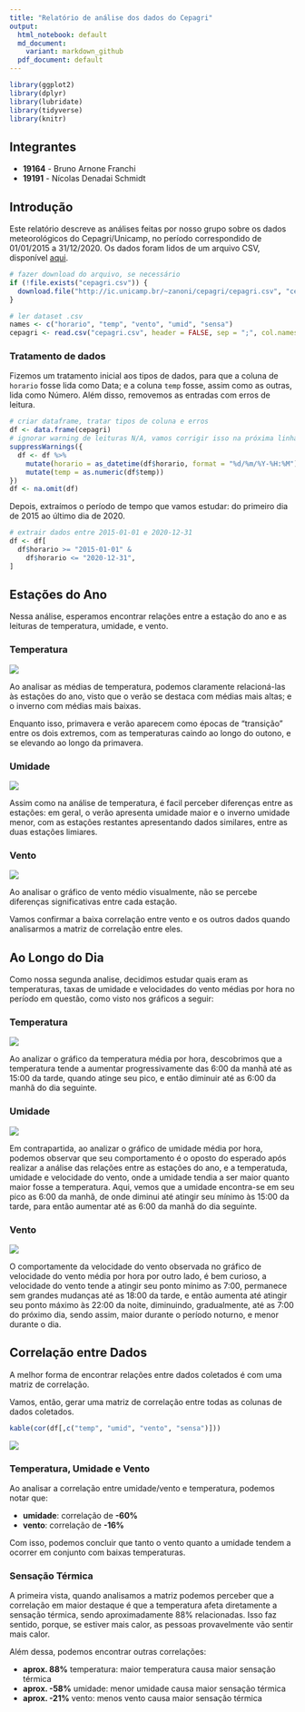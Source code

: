 ```yaml
---
title: "Relatório de análise dos dados do Cepagri"
output:
  html_notebook: default
  md_document:
    variant: markdown_github
  pdf_document: default
---
```


```r
library(ggplot2)
library(dplyr)
library(lubridate)
library(tidyverse)
library(knitr)
```

## Integrantes

* **19164** - Bruno Arnone Franchi
* **19191** - Nícolas Denadai Schmidt


## Introdução

Este relatório descreve as análises feitas por nosso grupo sobre os dados meteorológicos do Cepagri/Unicamp, no período correspondido de 01/01/2015 a 31/12/2020. Os dados foram lidos de um arquivo CSV, disponível [aqui](https://ic.unicamp.br/~zanoni/cepagri/cepagri.csv).

```r
# fazer download do arquivo, se necessário
if (!file.exists("cepagri.csv")) {
  download.file("http://ic.unicamp.br/~zanoni/cepagri/cepagri.csv", "cepagri.csv")
}

# ler dataset .csv
names <- c("horario", "temp", "vento", "umid", "sensa")
cepagri <- read.csv("cepagri.csv", header = FALSE, sep = ";", col.names = names)
```


### Tratamento de dados

Fizemos um tratamento inicial aos tipos de dados, para que a coluna de `horario` fosse lida como Data; e a coluna `temp` fosse, assim como as outras, lida como Número. Além disso, removemos as entradas com erros de leitura.

```r
# criar dataframe, tratar tipos de coluna e erros
df <- data.frame(cepagri)
# ignorar warning de leituras N/A, vamos corrigir isso na próxima linha
suppressWarnings({
  df <- df %>%
    mutate(horario = as_datetime(df$horario, format = "%d/%m/%Y-%H:%M")) %>%
    mutate(temp = as.numeric(df$temp))
})
df <- na.omit(df)
```

Depois, extraímos o período de tempo que vamos estudar: do primeiro dia de 2015 ao último dia de 2020.

```r
# extrair dados entre 2015-01-01 e 2020-12-31
df <- df[
  df$horario >= "2015-01-01" &
    df$horario <= "2020-12-31",
]
```


## Estações do Ano

Nessa análise, esperamos encontrar relações entre a estação do ano e as leituras de temperatura, umidade, e vento.

### Temperatura

![](./plot/diario_temp.png)

Ao analisar as médias de temperatura, podemos claramente relacioná-las às estações do ano, visto que o verão se destaca com médias mais altas; e o inverno com médias mais baixas.

Enquanto isso, primavera e verão aparecem como épocas de "transição" entre os dois extremos, com as temperaturas caindo ao longo do outono, e se elevando ao longo da primavera.

### Umidade

![](./plot/diario_umid.png)

Assim como na análise de temperatura, é facil perceber diferenças entre as estações: em geral, o verão apresenta umidade maior e o inverno umidade menor, com as estações restantes apresentando dados similares, entre as duas estações limiares.

### Vento

![](./plot/diario_vent.png)

Ao analisar o gráfico de vento médio visualmente, não se percebe diferenças significativas entre cada estação.

Vamos confirmar a baixa correlação entre vento e os outros dados quando analisarmos a matriz de correlação entre eles.


## Ao Longo do Dia

Como nossa segunda analise, decidimos estudar quais eram as temperaturas, taxas de umidade e velocidades do vento médias por hora no período em questão, como visto nos gráficos a seguir:

### Temperatura

![](./plot/hora_temp.png)

Ao analizar o gráfico da temperatura média por hora, descobrimos que a temperatura tende a aumentar progressivamente das 6:00 da manhã até as 15:00 da tarde, quando atinge seu pico, e então diminuir até as 6:00 da manhã do dia seguinte.

### Umidade

![](./plot/hora_umid.png)

Em contrapartida, ao analizar o gráfico de umidade média por hora, podemos observar que seu comportamento é o oposto do esperado após realizar a análise das relações entre as estações do ano, e a temperatuda, umidade e velocidade do vento, onde a umidade tendia a ser maior quanto maior fosse a temperatura. Aqui, vemos que a umidade encontra-se em seu pico as 6:00 da manhã, de onde diminui até atingir seu mínimo às 15:00 da tarde, para então aumentar até as 6:00 da manhã do dia seguinte.

### Vento

![](./plot/hora_vent.png)

O comportamente da velocidade do vento observada no gráfico de velocidade do vento média por hora por outro lado, é bem curioso, a velocidade do vento tende a atingir seu ponto mínimo as 7:00, permanece sem grandes mudanças até as 18:00 da tarde, e então aumenta até atingir seu ponto máximo às 22:00 da noite, diminuindo, gradualmente, até as 7:00 do próximo dia, sendo assim, maior durante o período noturno, e menor durante o dia.


## Correlação entre Dados

A melhor forma de encontrar relações entre dados coletados é com uma matriz de correlação.

Vamos, então, gerar uma matriz de correlação entre todas as colunas de dados coletados.

```r
kable(cor(df[,c("temp", "umid", "vento", "sensa")]))
```

![](./plot/matriz_cor.png)

### Temperatura, Umidade e Vento

Ao analisar a correlação entre umidade/vento e temperatura, podemos notar que:

* **umidade**: correlação de **-60%**
* **vento**: correlação de **-16%**

Com isso, podemos concluir que tanto o vento quanto a umidade tendem a ocorrer em conjunto com baixas temperaturas.

### Sensação Térmica

A primeira vista, quando analisamos a matriz podemos perceber que a correlação em maior destaque é que a temperatura afeta diretamente a sensação térmica, sendo aproximadamente 88% relacionadas. Isso faz sentido, porque, se estiver mais calor, as pessoas provavelmente vão sentir mais calor.

Além dessa, podemos encontrar outras correlações:

* **aprox. 88%** temperatura: maior temperatura causa maior sensação térmica
* **aprox. -58%** umidade: menor umidade causa maior sensação térmica
* **aprox. -21%** vento: menos vento causa maior sensação térmica

